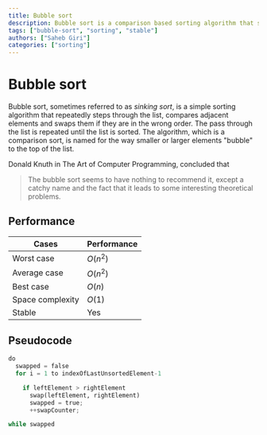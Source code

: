 ```yaml
---
title: Bubble sort
description: Bubble sort is a comparison based sorting algorithm that sort a list in quadratic time.
tags: ["bubble-sort", "sorting", "stable"]
authors: ["Saheb Giri"]
categories: ["sorting"]
---
```


# Bubble sort

Bubble sort, sometimes referred to as _sinking sort_, is a simple sorting algorithm that repeatedly steps through the list, compares adjacent elements and swaps them if they are in the wrong order. The pass through the list is repeated until the list is sorted. The algorithm, which is a comparison sort, is named for the way smaller or larger elements "bubble" to the top of the list.

Donald Knuth in The Art of Computer Programming, concluded that

> The bubble sort seems to have nothing to recommend it, except a catchy name and the fact that it leads to some interesting theoretical problems.

## Performance

| Cases            | Performance |
| ---------------- | ----------- |
| Worst case       | $O(n^2)$    |
| Average case     | $O(n^2)$    |
| Best case        | $O(n)$      |
| Space complexity | $O(1)$      |
| Stable           | Yes         |

## Pseudocode

```py
do
  swapped = false
  for i = 1 to indexOfLastUnsortedElement-1

    if leftElement > rightElement
      swap(leftElement, rightElement)
      swapped = true; 
      ++swapCounter;

while swapped

```
